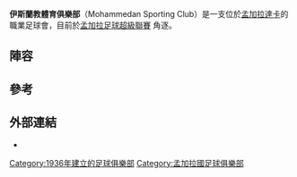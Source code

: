 {{not|伊斯兰教徒体育俱乐部}}
{{Unreferenced|time=2021-02-13T03:24:11+00:00}}
{{Infobox football club |
  clubname = 伊斯蘭教體育俱樂部|
  image = <!-- 檔案不存在 [[Image:Mohammedan_Sporting_Club.png|130px]] ，可從英文維基百科取得 -->|
  fullname = Mohammedan Sporting Club Limited|
  nickname = MSC |
  founded  = {{start date and age|df=yes|1936}} |
  ground   = [[孟加拉|孟加拉]][[達卡|達卡]]{{le|Comilla Stadium}}|
  capacity = 36,000|
  chairman = Amirul Islam Babu |
  manager  = vacant |
  league   = [[孟加拉足球超級聯賽|孟加拉足球超級聯賽]] |
  season   = 2017–18 |
  position = 5 |

| pattern_la1 = 
| pattern_b1  = _monterrey1415a
| pattern_ra1 = 
| pattern_sh1 = 
| pattern_so1 = 
| leftarm1    = FFFFFF
| body1       = FFFFFF
| rightarm1   = FFFFFF
| shorts1     = 
| socks1      = 000000
| pattern_la2 = 
| pattern_b2  = _bvb1213h
| pattern_ra2 = 
| pattern_sh2 = 
| leftarm2    = 000000
| body2       = FFFF00
| rightarm2   = 000000
| shorts2     = 000000
| socks2      = FFFF00
}}
<!-- Unsourced image removed: [[Image:mohammedan.PNG|Image:mohammedan.PNG]] -->

'''伊斯蘭教體育俱樂部'''（Mohammedan Sporting Club）是一支位於[[孟加拉|孟加拉]][[達卡|達卡]]的職業足球會，目前於[[孟加拉足球超級聯賽|孟加拉足球超級聯賽]] 角逐。

==陣容==
{{Fs start}}
{{Fs player|no=1|nat=Bangladesh|pos=GK|name=Mohammad Nehal}}
{{Fs player|no=2|nat=Bangladesh|pos=DF|name=Uttam Kumar Banik}}
{{Fs player|no=3|nat=Bangladesh|pos=DF|name=Nurul Nayeem Faisal}}
{{Fs player|no=4|nat=Bangladesh|pos=DF|name=Mintu Sheikh}}
{{Fs player|no=5|nat=Bangladesh|pos=DF|name=Hasan Al Mamun}}
{{Fs player|no=6|nat=Bangladesh|pos=MF|name=Arman Aziz}}
{{Fs player|no=7|nat=Bangladesh|pos=MF|name=Shafiqul Islam Bipul}}
{{Fs player|no=8|nat=Bangladesh|pos=MF|name=Mezbabul Haque Manik}}
{{Fs player|no=9|nat=Bangladesh|pos=MF|name=Mobarak Hossain Bhuiyan}}
{{Fs player|no=10|nat=Bangladesh|pos=FW|name=Tawhidul Alam Sabuz}}
{{Fs player|no=11|nat=Bangladesh|pos=MF|name=Habibur Rahman Shohag}}
{{Fs player|no=12|nat=Bangladesh|pos=MF|name=[[Jewel_Rana|Jewel Rana]]}}
{{Fs player|no=14|nat=Bangladesh|pos=FW|name=Abdul Malek}}
{{Fs player|no=15|nat=Bangladesh|pos=FW|name=Sohel Rana}}
{{Fs player|no=16|nat=Bangladesh|pos=MF|name=Sohel Rana Jr.}}
{{Fs player|no=17|nat=Bangladesh|pos=MF|name=Motiur Rahman Rintu}}
{{Fs mid}}
{{Fs player|no=18|nat=Bangladesh|pos=MF|name=Abu Sayed Jewel}}
{{Fs player|no=19|nat=Bangladesh|pos=MF|name=Mohammad Ibrahim}}
{{Fs player|no=20|nat=Guinea|pos=FW|name=[[Ismaël_Bangoura(Guinean_footballer)|Ismael Bangoura]]}}
{{Fs player|no=21|nat=Bangladesh|pos=DF|name=Arup Kumar Baidya|other=[[隊長|隊長]]}}
{{Fs player|no=22|nat=Bangladesh|pos=GK|name=Ashraful Haque Rana}}
{{Fs player|no=23|nat=Bangladesh|pos=MF|name=Masuk Mia Jony}}
{{Fs player|no=24|nat=Bangladesh|pos=DF|name=Monsur Ahmed}}
{{Fs player|no=25|nat=Bangladesh|pos=DF|name=Badsha Mia}}
{{Fs player|no=26|nat=Bangladesh|pos=DF|name=Al-Amin Sunny}}
{{Fs player|no=27|nat=Bangladesh|pos=DF|name=Shahed Azam Khan Sagor}}
{{Fs player|no=28|nat=Bangladesh|pos=MF|name=Biplu Ahmed}}
{{Fs player|no=30|nat=Bangladesh|pos=GK|name=Saiful Islam Khan}}
{{Fs player|no=32|nat=Nigeria|pos=DF|name=Eleta Benjamin Jr.}}
{{Fs player|no=33|nat=Guinea|pos=MF|name=Mohamed Camara}}
{{Fs player|no=34|nat=Guinea|pos=DF|name=Mansa Sylla}}
{{Fs player|no=40|nat=Bangladesh|pos=GK|name=Sujon Hossain}}
{{Fs end}}

==參考==
{{Reflist}}

==外部連結==
* {{official website|http://www.mohammedanscltd.com/}}

[[Category:1936年建立的足球俱樂部|Category:1936年建立的足球俱樂部]]
[[Category:孟加拉國足球俱樂部|Category:孟加拉國足球俱樂部]]
{{soccer-club-stub}}